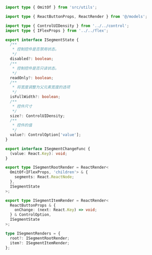 ```ts pure
import type { OmitOf } from 'src/utils';

import type { ReactButtonProps, ReactRender } from '@/models';

import type { ControlUIDensity } from '../../control';
import type { IFlexProps } from '../../flex';

export interface ISegmentState {
  /**
   * 控制控件是否禁用状态。
   */
  disabled?: boolean;
  /**
   * 控制控件是否只读状态。
   */
  readOnly?: boolean;
  /**
   * 将宽度调整为父元素宽度的选项
   */
  isFullWidth?: boolean;
  /**
   * 控件尺寸
   */
  size?: ControlUIDensity;
  /**
   * 控件的值
   */
  value?: ControlOption['value'];
}

export interface ISegmentChangeFunc {
  (value: React.Key): void;
}

export type ISegmentRootRender = ReactRender<
  OmitOf<IFlexProps, 'children'> & {
    segments: React.ReactNode;
  },
  ISegmentState
>;

export type ISegmentItemRender = ReactRender<
  ReactButtonProps & {
    onChange: (next: React.Key) => void;
  } & ControlOption,
  ISegmentState
>;

type ISegmentRenders = {
  root?: ISegmentRootRender;
  item?: ISegmentItemRender;
};
```